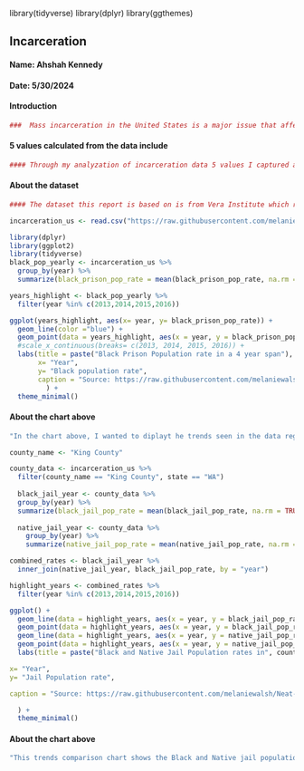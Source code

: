 library(tidyverse)
library(dplyr)
library(ggthemes)



## Incarceration

#### Name: Ahshah Kennedy
#### Date: 5/30/2024


#### Introduction
```r
###  Mass incarceration in the United States is a major issue that affects millions of families everyday. The United States has the more inmates in prison and jail than any other country and it is no secret that Black people are the most impacted. The United States historically has used prison systems to control and silence community leaders and populations who do not fit into the boxes that were put upon them. To look into this matter further, I will be using a Vera Institute dataset that records prison and jail population rates per 100,000 people from 1990-2016. By looking upon this dataset I will analyze data from U.S and King County, here in Washington State, looking at the rates of Black people incarcerated in a 4 year span, along with the comparison of Black and Native jail population rates in a 4 year span. By looking at the variables I want to show how prominent this matter is and bring upon questions that contribute to answering why Mass Incarceration is a major issue. 
```



#### 5 values calculated from the data include
```r
#### Through my analyzation of incarceration data 5 values I captured are, values of race, geographic location, gender, difference of incarcertion rates in years and difference of incarceration rates for those in jail and those in prison. 
```

#### About the dataset
```r
#### The dataset this report is based on is from Vera Institute which records prison and jail population rates per 100,000 people from 1990-2016 . This data set looks at the different states and counties across the U.S , calculating male and female jail/prison rates, in addition to the amount of those incarcerated based on their race. Races include Black, White, Latinx, Asian/Islander, Native and lastly White. The data set also accounts for geographic location. Vera, who is providing the data, is an organization commited to ending Mass Incarceration and recognizes it as a nation wide issue, as it's increasingly not because just an urban story. Smaller communities outside urban limits are increasingly facing the impact of mass incarceration and the racial disparities continue to rise. Vera holds the U.S government accountable and recognizes the funds U.S takes from American tax dollars to build more prison and jail systems. Imagine if this money was put into building more schools and upgrading the ones we already have. Limitations of this data include frequent NA values in rural areas that may also be overwhelmingly white. This is a problem because it would be helpful for anyone analyzing to be able to compare these values of race and incarceration populations to areas that are more diverse in race like smaller, mid city, urban areas.
```

```r
incarceration_us <- read.csv("https://raw.githubusercontent.com/melaniewalsh/Neat-Datasets/main/us-prison-jail-rates-1990.csv")
```

```r
library(dplyr)
library(ggplot2)
library(tidyverse)
black_pop_yearly <- incarceration_us %>%
  group_by(year) %>%
  summarize(black_prison_pop_rate = mean(black_prison_pop_rate, na.rm = TRUE))

years_highlight <- black_pop_yearly %>%
  filter(year %in% c(2013,2014,2015,2016))

ggplot(years_highlight, aes(x= year, y= black_prison_pop_rate)) +
  geom_line(color ="blue") +
  geom_point(data = years_highlight, aes(x = year, y = black_prison_pop_rate), color = "red", size = 3) +
  #scale_x_continuous(breaks= c(2013, 2014, 2015, 2016)) +
  labs(title = paste("Black Prison Population rate in a 4 year span"),
       x= "Year",
       y= "Black population rate",
       caption = "Source: https://raw.githubusercontent.com/melaniewalsh/Neat-Datasets/main/us-prison-jail-rates-1990.csv"
         ) +
  theme_minimal()
```

#### About the chart above

```r
"In the chart above, I wanted to diplayt he trends seen in the data regarding Black prison population rates from the msot recent years in the set, 2013-2016. This chart is telling of multiple things one being the extremely high rates in the year of 2013 along with this rate massively declining in 2016. Why was this rate so high in 2013? And why such the decline in 2016 as that was the year Barack Obama left office. I chose to focus on the black rate because once again it was the highest, and not enough legislation is being passed to stop the mass incarceration of Black people in the United States. Many liek to think its because they are dooing more crime but it's evident and important to take into account the racial context of prisons in the first place along with the prevalnce of Balck people being stop and frisked, targeted and tormented by the justice system in itself. These data rates account for across all the 51 states in America. "

```

```r

county_name <- "King County"

county_data <- incarceration_us %>%
  filter(county_name == "King County", state == "WA")
  
  black_jail_year <- county_data %>%
  group_by(year) %>%
  summarize(black_jail_pop_rate = mean(black_jail_pop_rate, na.rm = TRUE))
  
  native_jail_year <- county_data %>%
    group_by(year) %>%
    summarize(native_jail_pop_rate = mean(native_jail_pop_rate, na.rm = TRUE))

combined_rates <- black_jail_year %>%
  inner_join(native_jail_year, black_jail_pop_rate, by = "year") 

highlight_years <- combined_rates %>%
  filter(year %in% c(2013,2014,2015,2016))
```

```r

ggplot() +
  geom_line(data = highlight_years, aes(x = year, y = black_jail_pop_rate, color ="blue")) +
  geom_point(data = highlight_years, aes(x = year, y = black_jail_pop_rate, color = "pink"), size = 3) +
  geom_line(data = highlight_years, aes(x = year, y = native_jail_pop_rate, color = "pink")) +
  geom_point(data = highlight_years, aes(x = year, y = native_jail_pop_rate, color = "blue"), size = 3) +
  labs(title = paste("Black and Native Jail Population rates in", county_name, "Over a 4 year span"),

x= "Year",
y= "Jail Population rate",

caption = "Source: https://raw.githubusercontent.com/melaniewalsh/Neat-Datasets/main/us-prison-jail-rates-1990.csv"

  ) +
  theme_minimal()
```



#### About the chart above

```r

"This trends comparison chart shows the Black and Native jail population rates per 100,000 people in King County from the years 2013-2016. The pink line symbolizes the black jail rate, while the blue line symbolizes the native rates. I chose to focus on Black and Native jail rates because these the youth the face the highest incarceration rates compared to other groups in this data set. With these rates so high with Black youth being massive numbers, it goes to show has these two groups who have been historically oppressed fill U.S jails the most. Given that this is for juveniles, we can begin to to think as to what factors contribute to this, beyond oppression it shows the lack of resources in these communties, education limitations, environmental disruptors and prejudice from police. It known that youth are a product of their environment and it's important that they are given tools to be successful. With incarceration numbers for youth being so high for Natives and Black its telling that there is a problem with our governmental system, especially in terms of the results of historically oppression that they fail to confront continously. Although we see a step decline for Natives approaching 2016, the rate is still way above compared to other group and the same could be said for Black people. Hopefully this chart is insightful and helps you visualize and remian curious about this issue. "

```



  
       
       
       
 
 
 

  




